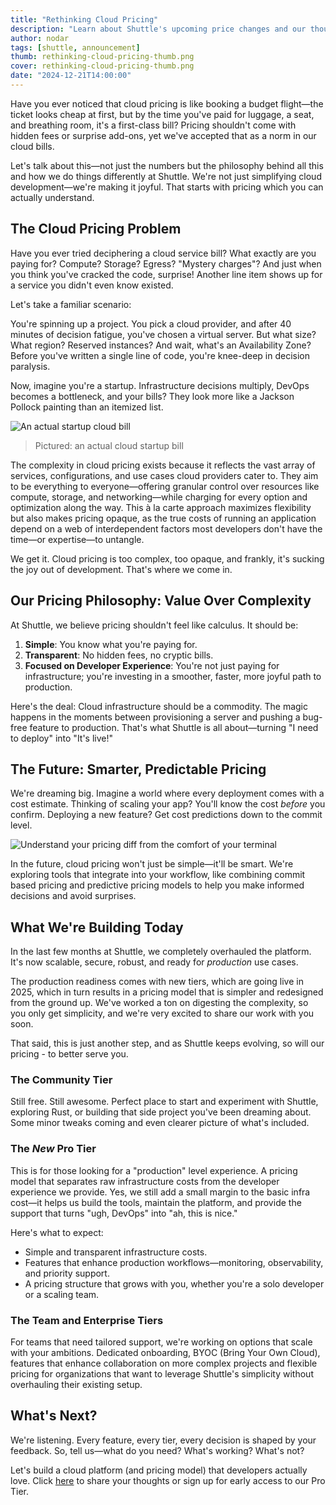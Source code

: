 ```yaml
---
title: "Rethinking Cloud Pricing"
description: "Learn about Shuttle's upcoming price changes and our thoughts on the current state of cloud pricing"
author: nodar
tags: [shuttle, announcement]
thumb: rethinking-cloud-pricing-thumb.png
cover: rethinking-cloud-pricing-thumb.png
date: "2024-12-21T14:00:00"
---
```


Have you ever noticed that cloud pricing is like booking a budget flight—the ticket looks cheap at first, but by the time you've paid for luggage, a seat, and breathing room, it's a first-class bill? Pricing shouldn't come with hidden fees or surprise add-ons, yet we've accepted that as a norm in our cloud bills.

Let's talk about this—not just the numbers but the philosophy behind all this and how we do things differently at Shuttle. We're not just simplifying cloud development—we're making it joyful. That starts with pricing which you can actually understand.

## The Cloud Pricing Problem

Have you ever tried deciphering a cloud service bill? What exactly are you paying for? Compute? Storage? Egress? "Mystery charges"? And just when you think you've cracked the code, surprise! Another line item shows up for a service you didn't even know existed.

Let's take a familiar scenario:

You're spinning up a project. You pick a cloud provider, and after 40 minutes of decision fatigue, you've chosen a virtual server. But what size? What region? Reserved instances? And wait, what's an Availability Zone? Before you've written a single line of code, you're knee-deep in decision paralysis.

Now, imagine you're a startup. Infrastructure decisions multiply, DevOps becomes a bottleneck, and your bills? They look more like a Jackson Pollock painting than an itemized list.

![An actual startup cloud bill](/images/blog/rethinking-cloud-pricing/jackson-pollock-painting.webp)

> Pictured: an actual cloud startup bill

The complexity in cloud pricing exists because it reflects the vast array of services, configurations, and use cases cloud providers cater to. They aim to be everything to everyone—offering granular control over resources like compute, storage, and networking—while charging for every option and optimization along the way. This à la carte approach maximizes flexibility but also makes pricing opaque, as the true costs of running an application depend on a web of interdependent factors most developers don't have the time—or expertise—to untangle.

We get it. Cloud pricing is too complex, too opaque, and frankly, it's sucking the joy out of development. That's where we come in.

## Our Pricing Philosophy: Value Over Complexity

At Shuttle, we believe pricing shouldn't feel like calculus. It should be:

1. **Simple**: You know what you're paying for.
2. **Transparent**: No hidden fees, no cryptic bills.
3. **Focused on Developer Experience**: You're not just paying for infrastructure; you're investing in a smoother, faster, more joyful path to production.

Here's the deal: Cloud infrastructure should be a commodity. The magic happens in the moments between provisioning a server and pushing a bug-free feature to production. That's what Shuttle is all about—turning "I need to deploy" into "It's live!"

## The Future: Smarter, Predictable Pricing

We're dreaming big. Imagine a world where every deployment comes with a cost estimate. Thinking of scaling your app? You'll know the cost _before_ you confirm. Deploying a new feature? Get cost predictions down to the commit level.

![Understand your pricing diff from the comfort of your terminal](/images/blog/rethinking-cloud-pricing/cloud-bill.webp)

In the future, cloud pricing won't just be simple—it'll be smart. We're exploring tools that integrate into your workflow, like combining commit based pricing and predictive pricing models to help you make informed decisions and avoid surprises.

## What We're Building Today

In the last few months at Shuttle, we completely overhauled the platform. It's now scalable, secure, robust, and ready for _production_ use cases.

The production readiness comes with new tiers, which are going live in 2025, which in turn results in a pricing model that is simpler and redesigned from the ground up. We've worked a ton on digesting the complexity, so you only get simplicity, and we're very excited to share our work with you soon.

That said, this is just another step, and as Shuttle keeps evolving, so will our pricing - to better serve you.

### The Community Tier

Still free. Still awesome. Perfect place to start and experiment with Shuttle, exploring Rust, or building that side project you've been dreaming about. Some minor tweaks coming and even clearer picture of what's included.

### The _New_ Pro Tier

This is for those looking for a "production" level experience. A pricing model that separates raw infrastructure costs from the developer experience we provide. Yes, we still add a small margin to the basic infra cost—it helps us build the tools, maintain the platform, and provide the support that turns "ugh, DevOps" into "ah, this is nice."

Here's what to expect:

- Simple and transparent infrastructure costs.
- Features that enhance production workflows—monitoring, observability, and priority support.
- A pricing structure that grows with you, whether you're a solo developer or a scaling team.

### The Team and Enterprise Tiers

For teams that need tailored support, we're working on options that scale with your ambitions. Dedicated onboarding, BYOC (Bring Your Own Cloud), features that enhance collaboration on more complex projects and flexible pricing for organizations that want to leverage Shuttle's simplicity without overhauling their existing setup.

## What's Next?

We're listening. Every feature, every tier, every decision is shaped by your feedback. So, tell us—what do you need? What's working? What's not?

Let's build a cloud platform (and pricing model) that developers actually love. Click [here](https://shuttlerust.typeform.com/to/awqLE9sL) to share your thoughts or sign up for early access to our Pro Tier.
